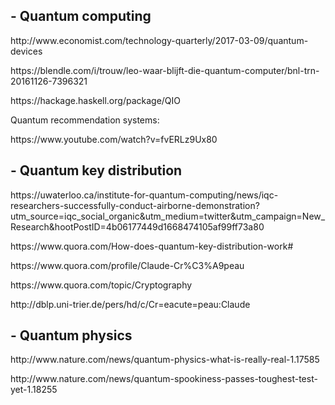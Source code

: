 
## - Quantum computing

http://www.economist.com/technology-quarterly/2017-03-09/quantum-devices

https://blendle.com/i/trouw/leo-waar-blijft-die-quantum-computer/bnl-trn-20161126-7396321

https://hackage.haskell.org/package/QIO

Quantum recommendation systems:

https://www.youtube.com/watch?v=fvERLz9Ux80


## - Quantum key distribution

https://uwaterloo.ca/institute-for-quantum-computing/news/iqc-researchers-successfully-conduct-airborne-demonstration?utm_source=iqc_social_organic&utm_medium=twitter&utm_campaign=New_Research&hootPostID=4b06177449d1668474105af99ff73a80

https://www.quora.com/How-does-quantum-key-distribution-work#

https://www.quora.com/profile/Claude-Cr%C3%A9peau 

https://www.quora.com/topic/Cryptography

http://dblp.uni-trier.de/pers/hd/c/Cr=eacute=peau:Claude


## - Quantum physics

http://www.nature.com/news/quantum-physics-what-is-really-real-1.17585

http://www.nature.com/news/quantum-spookiness-passes-toughest-test-yet-1.18255

